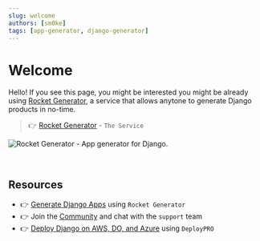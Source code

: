 ```yaml
---
slug: welcome
authors: [sm0ke]
tags: [app-generator, django-generator]
---
```


# Welcome

Hello! If you see this page, you might be interested you might be already using [Rocket Generator](https://app-generator.dev/), 
a service that allows anytone to generate Django products in no-time. 

<!--truncate-->

> 👉 [Rocket Generator](https://app-generator.dev/) - `The Service`

![Rocket Generator - App generator for Django.](https://github.com/app-generator/dummy/assets/51070104/5be92356-c75b-4f74-8bea-59c3e6e3dbfb)

<br />

## Resources

- 👉 [Generate Django Apps](https://app-generator.dev/django/) using `Rocket Generator`
- 👉 Join the [Community](https://discord.gg/fZC6hup) and chat with the `support` team 
- 👉 [Deploy Django on AWS, DO, and Azure](https://www.docs.deploypro.dev/) using `DeployPRO`
